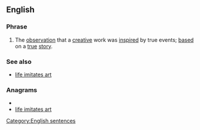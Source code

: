 ==English==

===Phrase===
{{infl|en|phrase|head=[[art]] [[imitates]] [[life]]}}

# The [[observation]] that a [[creative]] work was [[inspire]]d by true events; [[based]] on a [[true]] [[story]].

===See also===
* [[life imitates art]]

===Anagrams===
* {{alphagram|aaeefiiilmrsttt}}
* [[life imitates art#English|life imitates art]]


[[Category:English sentences]]